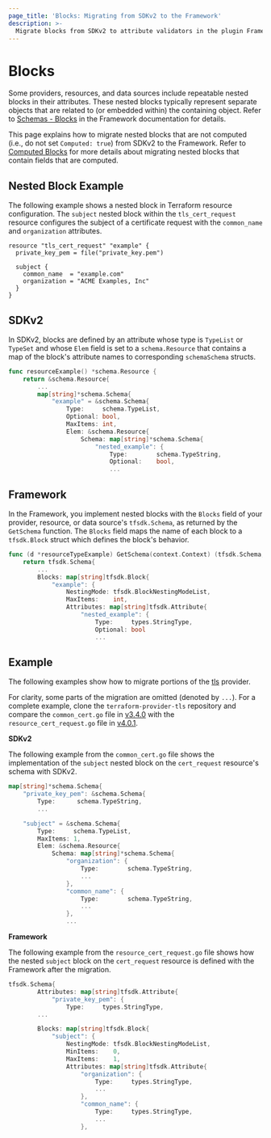 ```yaml
---
page_title: 'Blocks: Migrating from SDKv2 to the Framework'
description: >-
  Migrate blocks from SDKv2 to attribute validators in the plugin Framework.
---
```


# Blocks

Some providers, resources, and data sources include repeatable nested blocks in their attributes. These nested blocks
typically represent separate objects that are related to (or embedded within) the containing object. Refer to
[Schemas - Blocks](/plugin/framework/FIXME) in the Framework documentation for details.

This page explains how to migrate nested blocks that are not computed (i.e., do not set
`Computed: true`) from SDKv2 to the Framework. Refer to
[Computed Blocks](/plugin/framework/migrating/attributes-blocks/blocks-computed) for more details
about migrating nested blocks that contain fields that are computed.

## Nested Block Example

The following example shows a nested block in Terraform resource configuration. The `subject` nested
block within the `tls_cert_request` resource configures the subject of a certificate request with the `common_name` and
`organization` attributes.

```hcl
resource "tls_cert_request" "example" {
  private_key_pem = file("private_key.pem")

  subject {
    common_name  = "example.com"
    organization = "ACME Examples, Inc"
  }
}
```


## SDKv2

In SDKv2, blocks are defined by an attribute whose type is `TypeList` or `TypeSet` and whose `Elem` field is set to a
`schema.Resource` that contains a map of the block's attribute names to corresponding `schemaSchema` structs.

```go
func resourceExample() *schema.Resource {
	return &schema.Resource{
 		...
        map[string]*schema.Schema{
			"example" = &schema.Schema{
				Type:     schema.TypeList,
				Optional: bool,
				MaxItems: int,
				Elem: &schema.Resource{
					Schema: map[string]*schema.Schema{
						"nested_example": {
							Type:        schema.TypeString,
							Optional:    bool,
							...
```

## Framework

In the Framework, you implement nested blocks with the `Blocks` field of your provider, resource, or data source's
`tfsdk.Schema`, as returned by the `GetSchema` function. The `Blocks` field maps the name of each block to a
`tfsdk.Block` struct which defines the block's behavior.

```go
func (d *resourceTypeExample) GetSchema(context.Context) (tfsdk.Schema, diag.Diagnostics) {
    return tfsdk.Schema{
		...
		Blocks: map[string]tfsdk.Block{
			"example": {
				NestingMode: tfsdk.BlockNestingModeList,
				MaxItems:    int,
				Attributes: map[string]tfsdk.Attribute{
					"nested_example": {
						Type:     types.StringType,
						Optional: bool
						...
```


##  Example

The following examples show how to migrate portions of the [tls](https://github.com/hashicorp/terraform-provider-tls)
provider.

For clarity, some parts of the migration are omitted (denoted by `...`). For a complete example, clone the
`terraform-provider-tls` repository and compare the `common_cert.go` file in
[v3.4.0](https://github.com/hashicorp/terraform-provider-tls/blob/v3.4.0/internal/provider/common_cert.go)
with the `resource_cert_request.go` file in
[v4.0.1](https://github.com/hashicorp/terraform-provider-tls/blob/v4.0.1/internal/provider/resource_cert_request.go).

**SDKv2**

The following example from the `common_cert.go` file shows the implementation of the `subject` nested block on the
`cert_request` resource's schema with SDKv2.

```go
map[string]*schema.Schema{
	"private_key_pem": &schema.Schema{
        Type:      schema.TypeString,
		...

    "subject" = &schema.Schema{
        Type:     schema.TypeList,
        MaxItems: 1,
        Elem: &schema.Resource{
            Schema: map[string]*schema.Schema{
                "organization": {
                    Type:        schema.TypeString,
					...
                },
                "common_name": {
                    Type:        schema.TypeString,
					...
                },
				...
```

**Framework**

The following example from the `resource_cert_request.go` file shows how the nested `subject` block on the
`cert_request` resource is defined with the Framework after the migration.

```go
tfsdk.Schema{
		Attributes: map[string]tfsdk.Attribute{
			"private_key_pem": {
				Type:     types.StringType,
		...

		Blocks: map[string]tfsdk.Block{
			"subject": {
				NestingMode: tfsdk.BlockNestingModeList,
				MinItems:    0,
				MaxItems:    1,
				Attributes: map[string]tfsdk.Attribute{
					"organization": {
						Type:     types.StringType,
						...
					},
					"common_name": {
						Type:     types.StringType,
						...
					},
```
